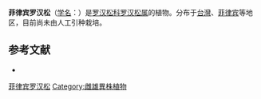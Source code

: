 {{Speciesbox
| name = 菲律宾罗汉松
| status = 
| status_system = 
| image =
| genus = Podocarpus
| species = philippinensis
| authority = Foxw.
}}

'''菲律宾罗汉松'''（[[学名|学名]]：{{lang|la|''Podocarpus philippinensis''}}）是[[罗汉松科|罗汉松科]][[罗汉松属|罗汉松属]]的植物。分布于[[台灣|台灣]]、[[菲律宾|菲律宾]]等地区，目前尚未由人工引种栽培。

== 参考文献 ==
<div class="references-small">
* {{cite web| url =http://www.bioinfo.cn/db05/KmzwSpecies.php?action=view&id=24406| title =菲律宾罗汉松| work =《中国高等植物数据库全库》| publisher =中国科学院微生物研究所| author =昆明植物研究所| accessdate =2009-02-25| deadurl =yes| archiveurl =https://web.archive.org/web/20160305052823/http://www.bioinfo.cn/db05/KmzwSpecies.php?action=view&id=24406| archivedate =2016-03-05}}
</div>
{{Taxonbar|from=Q15232482}}

[[Category:罗汉松属|菲律宾罗汉松]]
[[Category:雌雄異株植物|Category:雌雄異株植物]]


{{植物小作品}}